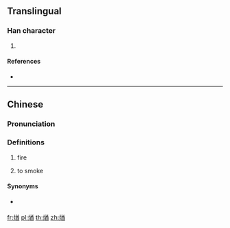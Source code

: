 {{character info/new}}
==Translingual==

===Han character===
{{Han char|rn=86|rad=火|as=09|sn=13|four=98861|canj=FTCW}}

# {{defn|Han|sort=火09}}

====References====
* {{Han ref|kx=0678.040|dkj=19231|dj=1089.080|hdz=32219.020|uh=716A|ud=29034|bh=DE75|bd=56949}}

----

==Chinese==
{{zh-forms}}

===Pronunciation===
{{zh-pron
|m=qíu
|m-s=qiu1
|cat=v
}}

===Definitions===
{{zh-verb}}
# {{lb|zh|noun}}  fire
# {{lb|zh|Southwestern Mandarin|verb}} to smoke

====Synonyms====
* {{qualifier|Standard Mandarin}} {{zh-l|熏}}

[[fr:煪]]
[[pl:煪]]
[[th:煪]]
[[zh:煪]]